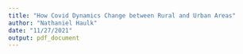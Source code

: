 ```yaml
---
title: "How Covid Dynamics Change between Rural and Urban Areas"
author: "Nathaniel Haulk"
date: "11/27/2021"
output: pdf_document
---
```

